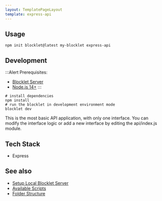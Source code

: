 ```yaml
---
layout: TemplatePageLayout
template: express-api
---
```


<TemplateInfo templateName="express-api" />

## Usage

```shell
npm init blocklet@latest my-blocklet express-api
```

## Development

:::Alert
Prerequisites: 

- [Blocklet Server](https://developer.blocklet.io/docs/en/quick-start/blocklet-server)
- [Node.js 14+](https://developer.blocklet.io/docs/en/quick-start/nodejs)
:::

```shell
# install dependencies
npm install
# run the blocklet in development environment mode
blocklet dev
```

This is the most basic API application, with only one interface. You can modify the interface logic or add a new interface by editing the api/index.js module.

## Tech Stack

- Express

## See also

- [Setup Local Blocklet Server](https://developer.blocklet.io/docs/en/quick-start/blocklet-server)
- [Available Scripts](/reference/npm-scripts)
- [Folder Structure](/reference/blocklet-structure)
